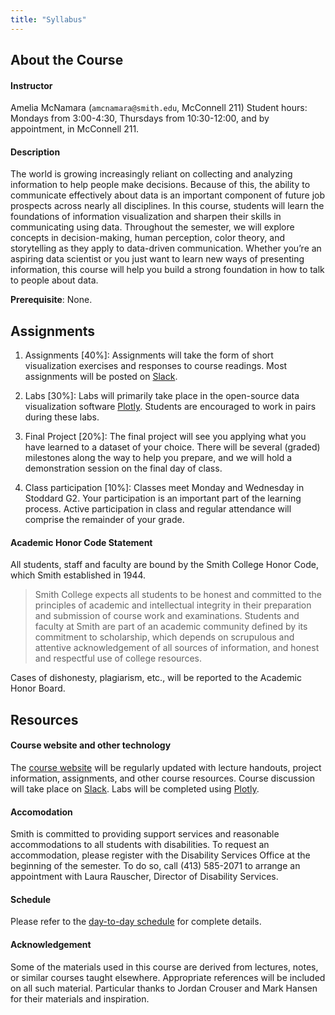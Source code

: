 ```yaml
---
title: "Syllabus"
---
```


About the Course {#about-the-course .smith}
----------------

#### Instructor

Amelia McNamara (`amcnamara@smith.edu`, McConnell 211) Student hours: Mondays from 3:00-4:30, Thursdays from 10:30-12:00, and by appointment, in McConnell 211.

#### Description

The world is growing increasingly reliant on collecting and analyzing information to help people make decisions. Because of this, the ability to communicate effectively about data is an important component of future job prospects across nearly all disciplines. In this course, students will learn the foundations of information visualization and sharpen their skills in communicating using data. Throughout the semester, we will explore concepts in decision-making, human perception, color theory, and storytelling as they apply to data-driven communication. Whether you're an aspiring data scientist or you just want to learn new ways of presenting information, this course will help you build a strong foundation in how to talk to people about data.

**Prerequisite**: None.


Assignments {#assignments .unnumbered}
-----------

1. Assignments [40%]: Assignments will take the form of short visualization exercises and responses to course readings. Most assignments will be posted on [Slack](https://sds136.slack.com/signup). 

2. Labs [30%]: Labs will primarily take place in the open-source data visualization software [Plotly](plot.ly). Students are encouraged to work in pairs during these labs.

3. Final Project [20%]: The final project will see you applying what you have learned to a dataset of your choice. There will be several (graded) milestones along the way to help you prepare, and we will hold a demonstration session on the final day of class.

4. Class participation [10%]: Classes meet Monday and Wednesday in Stoddard G2. Your participation is an important part of the learning process. Active participation in class and regular attendance will comprise the remainder of your grade.

#### Academic Honor Code Statement

All students, staff and faculty are bound by the Smith College Honor Code, which Smith established in 1944.

> Smith College expects all students to be honest and committed to the principles of academic and intellectual integrity in their preparation and submission of course work and examinations.
Students and faculty at Smith are part of an academic community defined by its commitment to scholarship, which depends on scrupulous and attentive acknowledgement of all sources of information, and honest and respectful use of college resources.

Cases of dishonesty, plagiarism, etc., will be reported to the Academic Honor Board.

Resources {#resources .unnumbered}
---------

#### Course website and other technology

The [course website](https://smithcollege-sds.github.io/136/) will be regularly updated with lecture handouts, project information, assignments, and other course resources. Course discussion will take place on [Slack](https://sds136.slack.com/signup). Labs will be completed using [Plotly](https://plot.ly). 

#### Accomodation

Smith is committed to providing support services and reasonable accommodations to all students with disabilities. To request an accommodation, please register with the Disability Services Office at the beginning of the semester. To do so, call (413) 585-2071 to arrange an appointment with Laura Rauscher, Director of Disability Services. 

####  Schedule

Please refer to the [day-to-day schedule](schedule.html) for complete details. 

#### Acknowledgement 
Some of the materials used in this course are derived from lectures, notes, or similar courses taught elsewhere. Appropriate references will be included on all such material. Particular thanks to Jordan Crouser and Mark Hansen for their materials and inspiration. 
